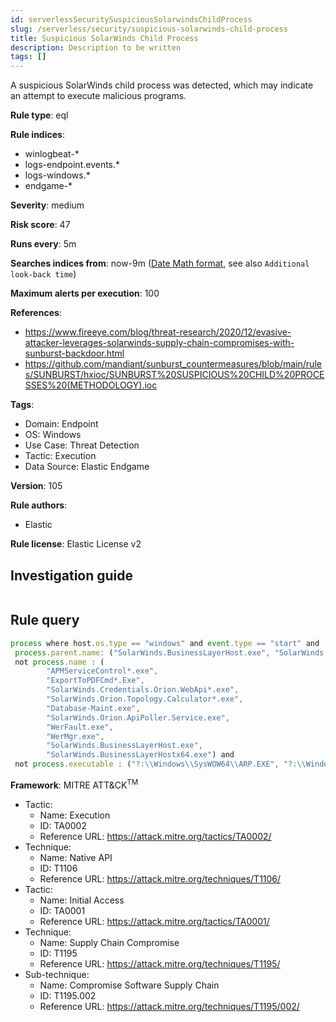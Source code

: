 ```yaml
---
id: serverlessSecuritySuspiciousSolarwindsChildProcess
slug: /serverless/security/suspicious-solarwinds-child-process
title: Suspicious SolarWinds Child Process
description: Description to be written
tags: []
---
```


<div id="suspicious-solarwinds-child-process"></div>

A suspicious SolarWinds child process was detected, which may indicate an attempt to execute malicious programs.

**Rule type**: eql

**Rule indices**: 

* winlogbeat-*
* logs-endpoint.events.*
* logs-windows.*
* endgame-*

**Severity**: medium

**Risk score**: 47

**Runs every**: 5m

**Searches indices from**: now-9m ([Date Math format](((ref))/common-options.html#date-math), see also <DocLink id="serverlessSecurityRulesUiCreate" section="set-the-rules-schedule">`Additional look-back time`</DocLink>)

**Maximum alerts per execution**: 100

**References**: 

* https://www.fireeye.com/blog/threat-research/2020/12/evasive-attacker-leverages-solarwinds-supply-chain-compromises-with-sunburst-backdoor.html
* https://github.com/mandiant/sunburst_countermeasures/blob/main/rules/SUNBURST/hxioc/SUNBURST%20SUSPICIOUS%20CHILD%20PROCESSES%20(METHODOLOGY).ioc

**Tags**: 

* Domain: Endpoint
* OS: Windows
* Use Case: Threat Detection
* Tactic: Execution
* Data Source: Elastic Endgame

**Version**: 105

**Rule authors**: 

* Elastic

**Rule license**: Elastic License v2

## Investigation guide

```markdown

```

## Rule query

```js
process where host.os.type == "windows" and event.type == "start" and
 process.parent.name: ("SolarWinds.BusinessLayerHost.exe", "SolarWinds.BusinessLayerHostx64.exe") and
 not process.name : (
        "APMServiceControl*.exe",
        "ExportToPDFCmd*.Exe",
        "SolarWinds.Credentials.Orion.WebApi*.exe",
        "SolarWinds.Orion.Topology.Calculator*.exe",
        "Database-Maint.exe",
        "SolarWinds.Orion.ApiPoller.Service.exe",
        "WerFault.exe",
        "WerMgr.exe",
        "SolarWinds.BusinessLayerHost.exe",
        "SolarWinds.BusinessLayerHostx64.exe") and
 not process.executable : ("?:\\Windows\\SysWOW64\\ARP.EXE", "?:\\Windows\\SysWOW64\\lodctr.exe", "?:\\Windows\\SysWOW64\\unlodctr.exe")

```

**Framework**: MITRE ATT&CK<sup>TM</sup>

* Tactic:
    * Name: Execution
    * ID: TA0002
    * Reference URL: https://attack.mitre.org/tactics/TA0002/
* Technique:
    * Name: Native API
    * ID: T1106
    * Reference URL: https://attack.mitre.org/techniques/T1106/
* Tactic:
    * Name: Initial Access
    * ID: TA0001
    * Reference URL: https://attack.mitre.org/tactics/TA0001/
* Technique:
    * Name: Supply Chain Compromise
    * ID: T1195
    * Reference URL: https://attack.mitre.org/techniques/T1195/
* Sub-technique:
    * Name: Compromise Software Supply Chain
    * ID: T1195.002
    * Reference URL: https://attack.mitre.org/techniques/T1195/002/

